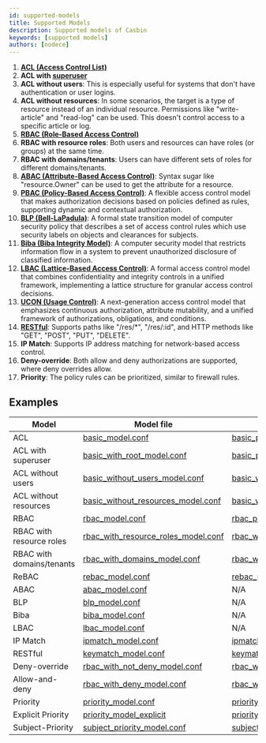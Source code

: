 ```yaml
---
id: supported-models
title: Supported Models
description: Supported models of Casbin
keywords: [supported models]
authors: [nodece]
---
```


1. [**ACL (Access Control List)**](https://en.wikipedia.org/wiki/Access_control_list)
2. **ACL with [superuser](https://en.wikipedia.org/wiki/Superuser)**
3. **ACL without users**: This is especially useful for systems that don't have authentication or user logins.
4. **ACL without resources**: In some scenarios, the target is a type of resource instead of an individual resource. Permissions like "write-article" and "read-log" can be used. This doesn't control access to a specific article or log.
5. **[RBAC (Role-Based Access Control)](https://en.wikipedia.org/wiki/Role-based_access_control)**
6. **RBAC with resource roles**: Both users and resources can have roles (or groups) at the same time.
7. **RBAC with domains/tenants**: Users can have different sets of roles for different domains/tenants.
8. **[ABAC (Attribute-Based Access Control)](https://en.wikipedia.org/wiki/Attribute-Based_Access_Control)**: Syntax sugar like "resource.Owner" can be used to get the attribute for a resource.
9. **[PBAC (Policy-Based Access Control)](https://heimdalsecurity.com/blog/rbac-vs-abac-vs-pbac/#:~:text=ABAC%20has%20many%20benefits%20over,no%20predefined%20roles%20or%20permissions)**: A flexible access control model that makes authorization decisions based on policies defined as rules, supporting dynamic and contextual authorization.
10. **[BLP (Bell-LaPadula)](https://en.wikipedia.org/wiki/Bell%E2%80%93LaPadula_model)**: A formal state transition model of computer security policy that describes a set of access control rules which use security labels on objects and clearances for subjects.
11. **[Biba (Biba Integrity Model)](https://en.wikipedia.org/wiki/Biba_Model)**: A computer security model that restricts information flow in a system to prevent unauthorized disclosure of classified information.
12. **[LBAC (Lattice-Based Access Control)](./LBAC)**: A formal access control model that combines confidentiality and integrity controls in a unified framework, implementing a lattice structure for granular access control decisions.
13. **[UCON (Usage Control)](./UCON)**: A next-generation access control model that emphasizes continuous authorization, attribute mutability, and a unified framework of authorizations, obligations, and conditions.
14. **[RESTful](https://en.wikipedia.org/wiki/Representational_state_transfer)**: Supports paths like "/res/*", "/res/:id", and HTTP methods like "GET", "POST", "PUT", "DELETE".
15. **IP Match**: Supports IP address matching for network-based access control.
16. **Deny-override**: Both allow and deny authorizations are supported, where deny overrides allow.
17. **Priority**: The policy rules can be prioritized, similar to firewall rules.

## Examples

| Model                     | Model file                                                                                                                       | Policy file                                                                                                                      |
|---------------------------|----------------------------------------------------------------------------------------------------------------------------------|----------------------------------------------------------------------------------------------------------------------------------|
| ACL                       | [basic_model.conf](https://github.com/casbin/casbin/blob/master/examples/basic_model.conf)                                       | [basic_policy.csv](https://github.com/casbin/casbin/blob/master/examples/basic_policy.csv)                                       |
| ACL with superuser        | [basic_with_root_model.conf](https://github.com/casbin/casbin/blob/master/examples/basic_with_root_model.conf)                   | [basic_policy.csv](https://github.com/casbin/casbin/blob/master/examples/basic_policy.csv)                                       |
| ACL without users         | [basic_without_users_model.conf](https://github.com/casbin/casbin/blob/master/examples/basic_without_users_model.conf)           | [basic_without_users_policy.csv](https://github.com/casbin/casbin/blob/master/examples/basic_without_users_policy.csv)           |
| ACL without resources     | [basic_without_resources_model.conf](https://github.com/casbin/casbin/blob/master/examples/basic_without_resources_model.conf)   | [basic_without_resources_policy.csv](https://github.com/casbin/casbin/blob/master/examples/basic_without_resources_policy.csv)   |
| RBAC                      | [rbac_model.conf](https://github.com/casbin/casbin/blob/master/examples/rbac_model.conf)                                         | [rbac_policy.csv](https://github.com/casbin/casbin/blob/master/examples/rbac_policy.csv)                                         |
| RBAC with resource roles  | [rbac_with_resource_roles_model.conf](https://github.com/casbin/casbin/blob/master/examples/rbac_with_resource_roles_model.conf) | [rbac_with_resource_roles_policy.csv](https://github.com/casbin/casbin/blob/master/examples/rbac_with_resource_roles_policy.csv) |
| RBAC with domains/tenants | [rbac_with_domains_model.conf](https://github.com/casbin/casbin/blob/master/examples/rbac_with_domains_model.conf)               | [rbac_with_domains_policy.csv](https://github.com/casbin/casbin/blob/master/examples/rbac_with_domains_policy.csv)               |
| ReBAC                     | [rebac_model.conf](https://github.com/casbin/casbin/blob/master/examples/rebac_model.conf)                                       | [rebac_policy.csv](https://github.com/casbin/casbin/blob/master/examples/rebac_policy.csv)                                       |
| ABAC                      | [abac_model.conf](https://github.com/casbin/casbin/blob/master/examples/abac_model.conf)                                         | N/A                                                                                                                              |
| BLP                       | [blp_model.conf](https://github.com/casbin/casbin/blob/master/examples/blp_model.conf)                                           | N/A                                                                                                                              |
| Biba                      | [biba_model.conf](https://github.com/casbin/casbin/blob/master/examples/biba_model.conf)                                         | N/A                                                                                                                              |
| LBAC                      | [lbac_model.conf](https://github.com/casbin/casbin/blob/master/examples/lbac_model.conf)                                         | N/A                                                                                                                              |
| IP Match                  | [ipmatch_model.conf](https://github.com/casbin/casbin/blob/master/examples/ipmatch_model.conf)                                   | [ipmatch_policy.csv](https://github.com/casbin/casbin/blob/master/examples/ipmatch_policy.csv)                                   |
| RESTful                   | [keymatch_model.conf](https://github.com/casbin/casbin/blob/master/examples/keymatch_model.conf)                                 | [keymatch_policy.csv](https://github.com/casbin/casbin/blob/master/examples/keymatch_policy.csv)                                 |
| Deny-override             | [rbac_with_not_deny_model.conf](https://github.com/casbin/casbin/blob/master/examples/rbac_with_not_deny_model.conf)             | [rbac_with_deny_policy.csv](https://github.com/casbin/casbin/blob/master/examples/rbac_with_deny_policy.csv)                     |
| Allow-and-deny            | [rbac_with_deny_model.conf](https://github.com/casbin/casbin/blob/master/examples/rbac_with_deny_model.conf)                     | [rbac_with_deny_policy.csv](https://github.com/casbin/casbin/blob/master/examples/rbac_with_deny_policy.csv)                     |
| Priority                  | [priority_model.conf](https://github.com/casbin/casbin/blob/master/examples/priority_model.conf)                                 | [priority_policy.csv](https://github.com/casbin/casbin/blob/master/examples/priority_policy.csv)                                 |
| Explicit Priority         | [priority_model_explicit](https://github.com/casbin/casbin/blob/master/examples/priority_model_explicit.conf)                    | [priority_policy_explicit.csv](https://github.com/casbin/casbin/blob/master/examples/priority_policy_explicit.csv)               |
| Subject-Priority          | [subject_priority_model.conf](https://github.com/casbin/casbin/blob/master/examples/subject_priority_model.conf)                 | [subject_priority_policyl.csv](https://github.com/casbin/casbin/blob/master/examples/subject_priority_policy.csv)                |
